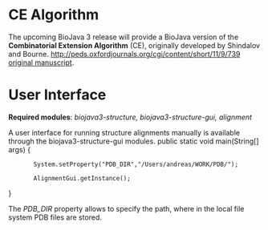 =CE Algorithm=

The upcoming BioJava 3 release will provide a BioJava version of the '''Combinatorial Extension Algorithm''' (CE), originally developed by Shindalov and Bourne.  [[http://peds.oxfordjournals.org/cgi/content/short/11/9/739 original manuscript]]. 

=User Interface=

'''Required modules''': ''biojava3-structure, biojava3-structure-gui, alignment''

A user interface for running structure alignments manually is available through the biojava3-structure-gui modules.
<java>
public static void main(String[] args) {
		System.setProperty("PDB_DIR","/Users/andreas/WORK/PDB/");
	
		AlignmentGui.getInstance();
}
</java>

The ''PDB_DIR'' property allows to specify the path, where in the local file system PDB files are stored.
